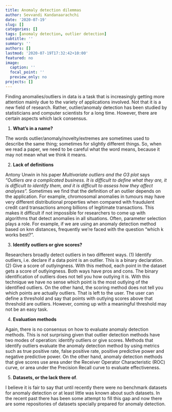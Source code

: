 ```yaml
---
title: Anomaly detection dilemmas
author: Sevvandi Kandanaarachchi
date: '2020-07-19'
slug: []
categories: []
tags: [anomaly detection, outlier detection]
subtitle: ''
summary: ''
authors: []
lastmod: '2020-07-19T17:32:42+10:00'
featured: no
image:
  caption: ''
  focal_point: ''
  preview_only: no
projects: []
---
```

Finding anomalies/outliers in data is a task that is increasingly getting more attention mainly due to the variety of applications involved. Not that it is a new field of research. Rather, outlier/anomaly detection has been studied by statisticians and computer scientists for a long time. However, there are certain aspects which lack consensus. 

1. **What's in a name?** 

The words outlier/anomaly/novelty/extremes are sometimes used to describe the same thing; sometimes for slightly different things. So, when we read a paper, we need to be careful what the word means, because it may not mean what we think it means.  

2. **Lack of definitions**

Antony Unwin in his paper *Multivariate outliers and the O3 plot* says *"Outliers are a complicated business. It is difficult to define what they are, it is difficult to identify them, and it is difficult to assess how they affect analyses".* Sometimes we find that the definition of an outlier depends on the application. For example, chromosomal anomalies in tumours may have very different distributional properties when compared with fraudulent credit card transactions among billions of legitimate transactions. This makes it difficult if not impossible for researchers to come up with algorithms that detect anomalies in all situations. Often, parameter selection plays a role. For example, if we are using an anomaly detection method based on knn distances, frequently we're faced with the question "which k works best?". 


3. **Identify outliers or give scores?**

Researchers broadly detect outliers in two different ways. (1) Identify outliers, i.e. declare if a data point is an outlier. This is a binary declaration. (2) Give a score of outlyingness. With this method, each point in the dataset gets a score of outlyingness. Both ways have pros and cons. The binary identification of outliers does not tell you how outlying it is. With this technique we have no sense which point is the most outlying of the identified outliers. On the other hand, the scoring method does not tell you which points are actually outliers. That is left to the user. The user can define a threshold and say that points with outlying scores above that threshold are outliers. However, coming up with a meaningful threshold may not be an easy task. 

4. **Evaluation methods**

Again, there is no consensus on how to evaluate anomaly detection methods. This is not surprising given that outlier detection methods have two modes of operation: identify outliers or give scores. Methods that identify outliers evaluate the anomaly detection method by using metrics such as true positive rate, false positive rate, positive predictive power and negative predictive power. On the other hand, anomaly detection methods that give scores use area under the Receiver Operator Characteristic (ROC) curve, or area under the Precision Recall curve to evaluate effectiveness.  

5.  **Datasets, or the lack there of**. 

I believe it is fair to say that until recently there were no benchmark datasets for anomaly detection or at least little was known about such datasets. In the recent past there has been some attempt to fill this gap and now there are some repositories of datasets specially prepared for anomaly detection.



  